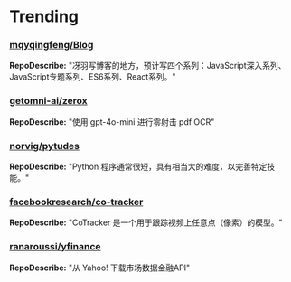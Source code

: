
# Trending

### [mqyqingfeng/Blog](https://github.com/mqyqingfeng/Blog)
**RepoDescribe:** "冴羽写博客的地方，预计写四个系列：JavaScript深入系列、JavaScript专题系列、ES6系列、React系列。"
  

### [getomni-ai/zerox](https://github.com/getomni-ai/zerox)
**RepoDescribe:** "使用 gpt-4o-mini 进行零射击 pdf OCR"
  

### [norvig/pytudes](https://github.com/norvig/pytudes)
**RepoDescribe:** "Python 程序通常很短，具有相当大的难度，以完善特定技能。"
  

### [facebookresearch/co-tracker](https://github.com/facebookresearch/co-tracker)
**RepoDescribe:** "CoTracker 是一个用于跟踪视频上任意点（像素）的模型。"
  

### [ranaroussi/yfinance](https://github.com/ranaroussi/yfinance)
**RepoDescribe:** "从 Yahoo! 下载市场数据金融API"
  